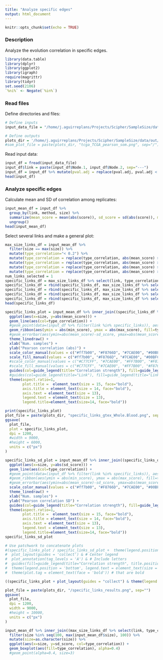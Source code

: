 ```yaml
---
title: "Analyze specific edges"
output: html_document
---
```


```r
knitr::opts_chunk$set(echo = TRUE)
```

### Description

Analyze the evolution correlation in specific edges.

```r
library(data.table)
library(dplyr)
library(ggplot2)
library(igraph)
require(magrittr)
library(tidyr)
set.seed(2106)
`%ni%` <- Negate(`%in%`)
```


### Read files

Define directories and files:

```r
# Define inputs
input_data_file = "/home/j.aguirreplans/Projects/Scipher/SampleSize/data/out/tables/analysis_specific_edges_pearson_gtex_Whole.Blood.txt"

# Define outputs
plots_dir = '/home/j.aguirreplans/Projects/Scipher/SampleSize/data/out/plots'
#som_plot_file = paste(plots_dir, "tcga_TCGA_pearson_som.png", sep="/")
```

Read input data:

```r
input_df = fread(input_data_file)
input_df$link = paste(input_df$Node.1, input_df$Node.2, sep="---")
input_df = input_df %>% mutate(pval.adj = replace(pval.adj, pval.adj < 0.000001, 0.000001))
head(input_df)
```

### Analyze specific edges

Calculate mean and SD of correlation among replicates:

```r
input_mean_df = input_df %>% 
  group_by(link, method, size) %>%
  summarize(mean_score = mean(abs(score)), sd_score = sd(abs(score)), min_score=min(abs(score)), max_score=max(abs(score)), mean_pval = mean(pval.adj), sd_pval = sd(pval.adj), min_pval=min(pval.adj), max_pval=max(pval.adj)) %>%
  ungroup()
head(input_mean_df)
```

Select several links and make a general plot:

```r
max_size_links_df = input_mean_df %>% 
  filter(size == max(size)) %>% 
  mutate(type_correlation="< 0.2") %>% 
  mutate(type_correlation = replace(type_correlation, abs(mean_score) >= 0.2, "\u2265 0.2 & < 0.4")) %>%
  mutate(type_correlation = replace(type_correlation, abs(mean_score) >= 0.4, "\u2265 0.4 & < 0.6")) %>%
  mutate(type_correlation = replace(type_correlation, abs(mean_score) >= 0.6, "\u2265 0.6 & < 0.8")) %>%
  mutate(type_correlation = replace(type_correlation, abs(mean_score) >= 0.8, "\u2265 0.8"))
num_links_selected = 1
specific_links_df = max_size_links_df %>% select(link, type_correlation, mean_score) %>% filter(type_correlation == "< 0.2") %>% sample_n(size=num_links_selected, replace = FALSE)
specific_links_df = rbind(specific_links_df, max_size_links_df %>% select(link, type_correlation, mean_score) %>% filter(type_correlation == "\u2265 0.2 & < 0.4") %>% filter((abs(mean_score) > 0.25) & (abs(mean_score) < 0.35)) %>% sample_n(size=num_links_selected, replace = FALSE))
specific_links_df = rbind(specific_links_df, max_size_links_df %>% select(link, type_correlation, mean_score) %>% filter(type_correlation == "\u2265 0.4 & < 0.6") %>% filter((abs(mean_score) > 0.45) & (abs(mean_score) < 0.55)) %>% sample_n(size=num_links_selected, replace = FALSE))
specific_links_df = rbind(specific_links_df, max_size_links_df %>% select(link, type_correlation, mean_score) %>% filter(type_correlation == "\u2265 0.6 & < 0.8") %>% filter((abs(mean_score) > 0.65) & (abs(mean_score) < 0.75)) %>% sample_n(size=num_links_selected, replace = FALSE))
specific_links_df = rbind(specific_links_df, max_size_links_df %>% select(link, type_correlation, mean_score) %>% filter(type_correlation == "\u2265 0.8") %>% sample_n(size=num_links_selected, replace = FALSE))
head(specific_links_df)
```

```r
specific_links_plot = input_mean_df %>% inner_join((specific_links_df %>% select(link, type_correlation)), by=c("link")) %>% 
  ggplot(aes(x=size, y=abs(mean_score))) +
  geom_line(aes(col=type_correlation)) +
  #geom_point(data=(input_df %>% filter(link %in% specific_links)), aes(x = size, y = abs(score), col=link), alpha=0.2) +
  geom_ribbon(aes(ymin = abs(min_score), ymax = abs(max_score), fill=type_correlation), alpha=0.3) +
  #geom_errorbar(aes(ymin=abs(mean_score)-sd_score, ymax=abs(mean_score)+sd_score), width=.2, position=position_dodge(0.05)) +
  theme_linedraw() +
  xlab("Num. samples") +
  ylab("Pearson correlation (abs)") +
  scale_color_manual(values = c("#ff7b00", "#F8766D", "#7CAE00", "#00BFC4", "#C77CFF")) +
  scale_fill_manual(values = c("#ff7b00", "#F8766D", "#7CAE00", "#00BFC4", "#C77CFF")) +
  #scale_color_manual(values = c("#C77CFF", "#7CAE00", "#FF7B00", "#F8766D", "#00BFC4")) +
  #scale_fill_manual(values = c("#C77CFF", "#7CAE00", "#FF7B00", "#F8766D", "#00BFC4")) +
  guides(col=guide_legend(title="Correlation strength"), fill=guide_legend(title="Correlation strength")) +
  #guides(col=guide_legend(title="Link"), fill=guide_legend(title="Link")) +
  theme(aspect.ratio=1, 
        plot.title =  element_text(size = 15, face="bold"), 
        axis.title = element_text(size = 14, face="bold"), 
        axis.text = element_text(size = 13), 
        legend.text = element_text(size = 13), 
        legend.title=element_text(size=14, face="bold"))

print(specific_links_plot)
plot_file = paste(plots_dir, "specific_links_gtex_Whole.Blood.png", sep="/")
ggsave(
  plot_file,
  plot = specific_links_plot,
  dpi = 1200,
  #width = 9000,
  #height = 6000,
  units = c("px")
)
```

```r
specific_links_sd_plot = input_mean_df %>% inner_join((specific_links_df %>% select(link, type_correlation)), by=c("link")) %>% 
  ggplot(aes(x=size, y=abs(sd_score))) +
  geom_line(aes(col=type_correlation)) +
  #geom_point(data=(input_df %>% filter(link %in% specific_links)), aes(x = size, y = abs(score), col=link), alpha=0.2) +
  #geom_ribbon(aes(ymin = abs(min_score), ymax = abs(max_score), fill=type_correlation), alpha=0.1) +
  #geom_errorbar(aes(ymin=abs(mean_score)-sd_score, ymax=abs(mean_score)+sd_score), width=.2, position=position_dodge(0.05)) +
  scale_color_manual(values = c("#ff7b00", "#F8766D", "#7CAE00", "#00BFC4", "#C77CFF")) +
  theme_linedraw() +
  xlab("Num. samples") +
  ylab("Pearson correlation SD") +
  guides(col=guide_legend(title="Correlation strength"), fill=guide_legend(title="Correlation strength")) +
  theme(aspect.ratio=1, 
        plot.title =  element_text(size = 15, face="bold"), 
        axis.title = element_text(size = 14, face="bold"), 
        axis.text = element_text(size = 13), 
        legend.text = element_text(size = 13), 
        legend.title=element_text(size=14, face="bold"))
specific_links_sd_plot
```

```r
# Use patchwork to concatenate plots
#(specific_links_plot / specific_links_sd_plot +  theme(legend.position="none")) + 
#  plot_layout(guides = 'collect') & # Center legend
#  plot_annotation(tag_levels = 'A') & # Include letters 
#  guides(fill=guide_legend(title="Correlation strength", title.position="top", nrow=2, byrow=TRUE)) &
#  theme(legend.position = 'bottom', legend.text = element_text(size = 11),  legend.title=element_text(size=13, face="bold"))
#  theme(plot.tag = element_text(face = 'bold')) # that are bold

((specific_links_plot + plot_layout(guides = "collect") & theme(legend.position = "bottom", legend.text = element_text(size = 11),  legend.title=element_text(size=13, face="bold"), legend.title.align=0.5) & guides(col=guide_legend(title="Correlation strength", title.position="top", nrow=1, byrow=TRUE))) + (specific_links_sd_plot + theme(legend.position = "none"))) + plot_annotation(tag_levels = 'A') & theme(plot.tag = element_text(face = 'bold'))

plot_file = paste(plots_dir, "/specific_links_results.png", sep="")
ggsave(
  plot_file,
  dpi = 1200,
  width = 9000,
  #height = 10000,
  units = c("px")
)
```

```r
input_mean_df %>% inner_join((max_size_links_df %>% select(link, type_correlation)), by=c("link")) %>% 
  filter(size %in% seq(100, max(input_mean_df$size), 100)) %>%
  mutate(size=as.character(size)) %>%
  ggplot(aes(x=size, y=sd_score, col=type_correlation)) +
  geom_boxplot(aes(fill=type_correlation), alpha=0.4)
  #geom_point(alpha=0.4, size=3)
```



